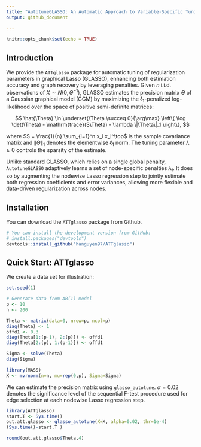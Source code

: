 ```yaml
---
title: "AutotuneGLASSO: An Automatic Approach to Variable-Specific Tuning for Gaussian Graphical Models"
output: github_document
  
---
```


```r
knitr::opts_chunk$set(echo = TRUE)
```

## Introduction

We provide the `ATTglasso` package for automatic tuning of regularization parameters in graphical Lasso (GLASSO), enhancing both estimation accuracy and graph recovery by leveraging \emph{node-specific} penalties. Given $n$ i.i.d. observations of $X \sim N(0, \Theta^{-1})$, GLASSO estimates the precision matrix $\Theta$ of a Gaussian graphical model (GGM) by maximizing the $\ell_1$-penalized log-likelihood over the space of positive semi-definite matrices:
<p>
$$
    \hat{\Theta} \in \underset{\Theta \succeq 0}{\arg\max} \left\{ \log \det(\Theta) - \mathrm{trace}(S\Theta) - \lambda \|\Theta\|_1 \right\},
$$
</p> 
where $S = \frac{1}{n} \sum_{i=1}^n x_i x_i^\top$ is the sample covariance matrix and $\|\Theta\|_1$ denotes the elementwise $\ell_1$ norm. The tuning parameter $\lambda \geq 0$ controls the sparsity of the estimate.

Unlike standard GLASSO, which relies on a single global penalty, `AutotuneGLASSO` adaptively learns a set of node-specific penalties $\lambda_j$. It does so by augmenting the nodewise Lasso regression step to jointly estimate both regression coefficients and error variances, allowing more flexible and data-driven regularization across nodes.


## Installation

You can download the `ATTglasso` package from Github.

```r
# You can install the development version from GitHub:
# install.packages("devtools")
devtools::install_github("hanguyen97/ATTglasso")
```

## Quick Start: ATTglasso

We create a data set for illustration:

```r
set.seed(1)

# Generate data from AR(1) model
p <- 10
n <- 200

Theta <- matrix(data=0, nrow=p, ncol=p)
diag(Theta) <- 1
offd1 <- 0.3
diag(Theta[1:(p-1), 2:(p)]) <- offd1
diag(Theta[2:(p), 1:(p-1)]) <- offd1

Sigma <- solve(Theta)
diag(Sigma)

library(MASS)
X <- mvrnorm(n=n, mu=rep(0,p), Sigma=Sigma)
```

We can estimate the precision matrix using `glasso_autotune`. $\alpha = 0.02$ denotes the significance level of the sequential F-test procedure used for edge selection at each nodewise Lasso regression step.

```r
library(ATTglasso)
start.T <- Sys.time()
out.att.glasso <- glasso_autotune(X=X, alpha=0.02, thr=1e-4)
(Sys.time()-start.T )

round(out.att.glasso$Theta,4)
```
